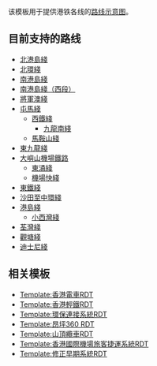 <noinclude>{{Documentation subpage}}</noinclude>

该模板用于提供港铁各线的[[WP:铁路系统标示|路线示意图]]。

== 目前支持的路线 ==
* [[Template:港鐵RDT/北港島綫|北港島綫]]
* [[Template:港鐵RDT/北環綫|北環綫]]
* [[Template:港鐵RDT/南港島綫|南港島綫]]
* [[Template:港鐵RDT/南港島綫西段|南港島綫（西段）]]
* [[Template:港鐵RDT/將軍澳綫|將軍澳綫]]
* [[Template:港鐵RDT/屯馬綫|屯馬綫]]
** [[Template:港鐵RDT/西鐵綫|西鐵綫]]
*** [[Template:九龍南綫RDT|九龍南綫]]
** [[Template:港鐵RDT/馬鞍山綫|馬鞍山綫]]
* [[Template:港鐵RDT/東九龍綫|東九龍綫]]
* [[Template:大嶼山機場鐵路RDT|大嶼山機場鐵路]]
** [[Template:港鐵RDT/東涌綫|東涌綫]]
** [[Template:港鐵RDT/機場快綫|機場快綫]]
* [[Template:港鐵RDT/東鐵綫|東鐵綫]]
* [[Template:港鐵RDT/沙田至中環綫|沙田至中環綫]]
* [[Template:港鐵RDT/港島綫|港島綫]]
** [[Template:港鐵RDT/小西灣綫|小西灣綫]]
* [[Template:港鐵RDT/荃灣綫|荃灣綫]]
* [[Template:港鐵RDT/觀塘綫|觀塘綫]]
* [[Template:港鐵RDT/迪士尼綫|迪士尼綫]]

== 相关模板 ==
* [[Template:香港電車RDT]]
* [[Template:香港輕鐵RDT]]
* [[Template:環保連接系統RDT]]
* [[Template:昂坪360 RDT]]
* [[Template:山頂纜車RDT]]
* [[Template:香港國際機場旅客捷運系統RDT]]
* [[Template:修正早期系統RDT]]
